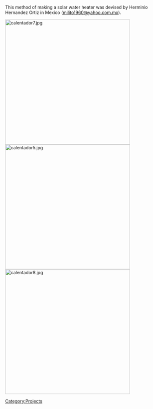 This method of making a solar water heater was devised by Herminio Hernandez Ortiz in Mexico ([mailto:milito1960@yahoo.com.mx milito1960@yahoo.com.mx]).

[[Image:calentador7.jpg|400px]]
[[Image:calentador5.jpg|400px]]
[[Image:calentador8.jpg|400px]]


<!-- Don't change the next line unless you intend to change the categorization -->
[[Category:Projects]]